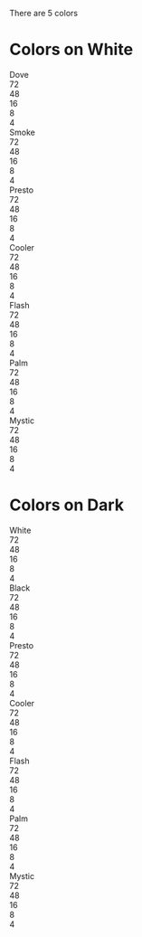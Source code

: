 <Meta title='General/Colors' />

There are 5 colors

# Colors on White

<div className='flex flex-col rounded-3xl m-8 p-32 border-2 border-black'>
  <div className='flex flex-col rounded-3xl py-8'>
    <div className='bg-dove-100 p-32 rounded-t-3xl font-black !text-32'>Dove</div>
    <div class='flex'>
      <div className='grow bg-dove-72 p-32 rounded-bl-3xl'>72</div>
      <div className='grow bg-dove-48 p-32'>48</div>
      <div className='grow bg-dove-16 p-32'>16</div>
      <div className='grow bg-dove-8 p-32'>8</div>
      <div className='grow bg-dove-4 p-32 rounded-br-64'>4</div>
    </div>
  </div>

<div className='flex flex-col rounded-3xl py-8'>
  <div className='bg-smoke-100 text-white p-32 rounded-t-3xl font-black !text-32'>
    Smoke
  </div>
  <div className='flex'>
    <div className='grow bg-smoke-72 text-white p-32 rounded-bl-3xl'>72</div>
    <div className='grow bg-smoke-48 text-white p-32'>48</div>
    <div className='grow bg-smoke-16 p-32'>16</div>
    <div className='grow bg-smoke-8 p-32'>8</div>
    <div className='grow bg-smoke-4 p-32 rounded-br-3xl'>4</div>
  </div>
</div>

<div className='flex flex-col rounded-3xl py-8'>
  <div className='bg-presto-100 text-white p-32 rounded-t-3xl font-black'>
    Presto
  </div>
  <div className='flex'>
    <div className='grow bg-presto-72 text-white p-32 rounded-bl-3xl'>72</div>
    <div className='grow bg-presto-48 text-white p-32'>48</div>
    <div className='grow bg-presto-16 text-presto p-32'>16</div>
    <div className='grow bg-presto-8 text-presto p-32'>8</div>
    <div className='grow bg-presto-4 text-presto p-32 rounded-br-3xl'>4</div>
  </div>
</div>

<div className='flex flex-col rounded-3xl py-8'>
  <div className='bg-cooler-100 text-white p-32 rounded-t-3xl font-black'>
    Cooler
  </div>
  <div className='flex'>
    <div className='grow bg-cooler-72 text-white p-32 rounded-bl-3xl'>72</div>
    <div className='grow bg-cooler-48 text-white p-32'>48</div>
    <div className='grow bg-cooler-16 text-cooler p-32'>16</div>
    <div className='grow bg-cooler-8 text-cooler p-32'>8</div>
    <div className='grow bg-cooler-4 text-cooler p-32 rounded-br-3xl'>4</div>
  </div>
</div>

<div className='flex flex-col rounded-3xl py-8'>
  <div className='bg-flash-100 text-white p-32 rounded-t-3xl font-black'>
    Flash
  </div>
  <div className='flex'>
    <div className='grow bg-flash-72 text-white p-32 rounded-bl-3xl'>72</div>
    <div className='grow bg-flash-48 text-white p-32'>48</div>
    <div className='grow bg-flash-16 text-flash p-32'>16</div>
    <div className='grow bg-flash-8 text-flash p-32'>8</div>
    <div className='grow bg-flash-4 text-flash p-32 rounded-br-3xl'>4</div>
  </div>
</div>

<div className='flex flex-col rounded-3xl py-8'>
  <div className='bg-palm-100 text-white p-32 rounded-t-3xl font-black'>
    Palm
  </div>
  <div className='flex'>
    <div className='grow bg-palm-72 text-white p-32 rounded-bl-3xl'>72</div>
    <div className='grow bg-palm-48 text-white p-32'>48</div>
    <div className='grow bg-palm-16 text-palm p-32'>16</div>
    <div className='grow bg-palm-8 text-palm p-32'>8</div>
    <div className='grow bg-palm-4 text-palm p-32 rounded-br-3xl'>4</div>
  </div>
</div>

<div className='flex flex-col rounded-3xl py-8'>
  <div className='bg-mystic-100 text-white p-32 rounded-t-3xl font-black'>
    Mystic
  </div>
  <div className='flex'>
    <div className='grow bg-mystic-72 text-white p-32 rounded-bl-3xl'>72</div>
    <div className='grow bg-mystic-48 text-white p-32'>48</div>
    <div className='grow bg-mystic-16 text-mystic p-32'>16</div>
    <div className='grow bg-mystic-8 text-mystic p-32'>8</div>
    <div className='grow bg-mystic-4 text-mystic p-32 rounded-br-3xl'>4</div>
  </div>
</div>

</div>

# Colors on Dark

<div className='flex flex-col rounded-3xl m-4 p-32 bg-smoke-100'>
  <div className='flex flex-col rounded-3xl py-8'>
    <div className='bg-white-100 p-32 rounded-t-3xl font-black'>White</div>
    <div class='flex'>
      <div className='grow bg-white-72 text-white p-32 rounded-bl-3xl'>72</div>
      <div className='grow bg-white-48 text-white p-32'>48</div>
      <div className='grow bg-white-16 text-white p-32'>16</div>
      <div className='grow bg-white-8 text-white p-32'>8</div>
      <div className='grow bg-white-4 text-white p-32 rounded-br-3xl'>4</div>
    </div>
  </div>

<div className='flex flex-col rounded-3xl py-8'>
  <div className='bg-black-100 text-white p-32 rounded-t-3xl font-black'>
    Black
  </div>
  <div className='flex'>
    <div className='grow bg-black-72 text-white p-32 rounded-bl-3xl'>72</div>
    <div className='grow bg-black-48 text-white p-32'>48</div>
    <div className='grow bg-black-16 text-white p-32'>16</div>
    <div className='grow bg-black-8 text-white p-32'>8</div>
    <div className='grow bg-black-4 text-white p-32 rounded-br-3xl'>4</div>
  </div>
</div>

<div className='flex flex-col rounded-3xl py-8'>
  <div className='bg-presto-100 text-white p-32 rounded-t-3xl font-black'>
    Presto
  </div>
  <div className='flex'>
    <div className='grow bg-presto-72 text-white p-32 rounded-bl-3xl'>72</div>
    <div className='grow bg-presto-48 text-white p-32'>48</div>
    <div className='grow bg-presto-16 text-presto p-32'>16</div>
    <div className='grow bg-presto-8 text-presto p-32'>8</div>
    <div className='grow bg-presto-4 text-presto p-32 rounded-br-3xl'>4</div>
  </div>
</div>

<div className='flex flex-col rounded-3xl py-8'>
  <div className='bg-cooler-100 text-white p-32 rounded-t-3xl font-black'>
    Cooler
  </div>
  <div className='flex'>
    <div className='grow bg-cooler-72 text-white p-32 rounded-bl-3xl'>72</div>
    <div className='grow bg-cooler-48 text-white p-32'>48</div>
    <div className='grow bg-cooler-16 text-cooler p-32'>16</div>
    <div className='grow bg-cooler-8 text-cooler p-32'>8</div>
    <div className='grow bg-cooler-4 text-cooler p-32 rounded-br-3xl'>4</div>
  </div>
</div>

<div className='flex flex-col rounded-3xl py-8'>
  <div className='bg-flash-100 text-white p-32 rounded-t-3xl font-black'>
    Flash
  </div>
  <div className='flex'>
    <div className='grow bg-flash-72 text-white p-32 rounded-bl-3xl'>72</div>
    <div className='grow bg-flash-48 text-white p-32'>48</div>
    <div className='grow bg-flash-16 text-flash p-32'>16</div>
    <div className='grow bg-flash-8 text-flash p-32'>8</div>
    <div className='grow bg-flash-4 text-flash p-32 rounded-br-3xl'>4</div>
  </div>
</div>

<div className='flex flex-col rounded-3xl py-8'>
  <div className='bg-palm-100 text-white p-32 rounded-t-3xl font-black'>
    Palm
  </div>
  <div className='flex'>
    <div className='grow bg-palm-72 text-white p-32 rounded-bl-3xl'>72</div>
    <div className='grow bg-palm-48 text-white p-32'>48</div>
    <div className='grow bg-palm-16 text-palm p-32'>16</div>
    <div className='grow bg-palm-8 text-palm p-32'>8</div>
    <div className='grow bg-palm-4 text-palm p-32 rounded-br-3xl'>4</div>
  </div>
</div>

<div className='flex flex-col rounded-3xl py-8'>
  <div className='bg-mystic-100 text-white p-32 rounded-t-3xl font-black'>
    Mystic
  </div>
  <div className='flex'>
    <div className='grow bg-mystic-72 text-white p-32 rounded-bl-3xl'>72</div>
    <div className='grow bg-mystic-48 text-white p-32'>48</div>
    <div className='grow bg-mystic-16 text-mystic p-32'>16</div>
    <div className='grow bg-mystic-8 text-mystic p-32'>8</div>
    <div className='grow bg-mystic-4 text-mystic p-32 rounded-br-3xl'>4</div>
  </div>
</div>

</div>
